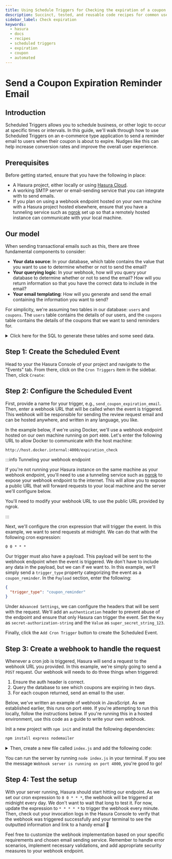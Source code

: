 ```yaml
---
title: Using Schedule Triggers for Checking the expiration of a coupon
description: Succinct, tested, and reusable code recipes for common use cases in Hasura.
sidebar_label: Check expiration
keywords:
  - hasura
  - docs
  - recipes
  - scheduled triggers
  - expiration
  - coupon
  - automated
---
```



# Send a Coupon Expiration Reminder Email

## Introduction

Scheduled Triggers allows you to schedule business, or other logic to occur at specific times or intervals. In this
guide, we'll walk through how to use Scheduled Triggers on an e-commerce type application to send a reminder email to users when their coupon is about to expire. Nudges like this can help increase conversion rates and improve the overall user experience.

## Prerequisites

Before getting started, ensure that you have the following in place:

- A Hasura project, either locally or using [Hasura Cloud](https://cloud.hasura.io/?skip_onboarding=true).
- A working SMTP server or email-sending service that you can integrate with to send emails.
- If you plan on using a webhook endpoint hosted on your own machine with a Hasura project hosted elsewhere, ensure that
  you have a tunneling service such as [ngrok](https://ngrok.com/) set up so that a remotely hosted instance can
  communicate with your local machine.

## Our model

When sending transactional emails such as this, there are three fundamental components to consider:

- **Your data source**: In your database, which table contains the value that you want to use to determine whether or
  not to send the email?
- **Your querying logic**: In your webhook, how will you query your database to determine whether or not to send the
  email? How will you return information so that you have the correct data to include in the email?
- **Your email templating**: How will you generate and send the email containing the information you want to send?

For simplicity, we're assuming two tables in our database: `users` and `coupons`. The `users` table contains the details
of our users, and the `coupons` table contains the details of the coupons that we want to send reminders for.

<details>
<summary>
Click here for the SQL to generate these tables and some seed data.
</summary>

```sql
-- Create the 'users' table
CREATE TABLE public.users (
    id SERIAL PRIMARY KEY,
    name VARCHAR(255),
    email TEXT NOT NULL
);

-- Create the 'coupons' table
CREATE TABLE public.coupons (
    id SERIAL PRIMARY KEY,
    user_id INTEGER REFERENCES public.users(id),
    code VARCHAR(255),
    expiration_date DATE
);

-- Seed data for the 'users' table
INSERT INTO public.users (name, email) VALUES
    ('Daniel Ricciardo', 'user1@example.com'),
    ('Charles Leclerc', 'user2@example.com'),
    ('Carlos Sainz', 'user3@example.com');

-- Seed data for the 'coupons' table
INSERT INTO public.coupons (user_id, code, expiration_date) VALUES
    (1, 'COUPON3', NOW() + INTERVAL '2 day'),
    (2, 'COUPON16', NOW() + INTERVAL '2 day'),
    (3, 'COUPON55', NOW() + INTERVAL '2 day');
```

You can copy / paste this into the `RUN SQL` tab in the Hasura Console on the `Data` page. Then, track all relationships
under the `Public` schema on the `Data` page.

**We're generating coupons that expire in two days so that we can test our Scheduled Trigger. If you run this SQL and
come back to the project later, remember to update the `expiration_date` field.**

</details>

## Step 1: Create the Scheduled Event

Head to your the Hasura Console of your project and navigate to the "Events" tab. From there, click on the
`Cron Triggers` item in the sidebar. Then, click `Create`:

<Thumbnail
  src="/img/scheduled-triggers/scheduled-triggers_getting-started-guide_2.18.0_click-create.png"
  alt="Hasura Scheduled Trigger architecture"
  width="1000"
/>

## Step 2: Configure the Scheduled Event

First, provide a name for your trigger, e.g., `send_coupon_expiration_email`. Then, enter a webhook URL that will be
called when the event is triggered. This webhook will be responsible for sending the review request email and can be
hosted anywhere, and written in any language, you like.

In the example below, if we're using Docker, we'll use a webhook endpoint hosted on our own machine running on port
`4000`. Let's enter the following URL to allow Docker to communicate with the host machine:

```
http://host.docker.internal:4000/expiration_check
```

:::info Tunneling your webhook endpoint

If you're not running your Hasura instance on the same machine as your webhook endpoint, you'll need to use a tunneling
service such as [ngrok](https://ngrok.com/) to expose your webhook endpoint to the internet. This will allow you to
expose a public URL that will forward requests to your local machine and the server we'll configure below.

You'll need to modify your webhook URL to use the public URL provided by ngrok.

:::

Next, we'll configure the cron expression that will trigger the event. In this example, we want to send requests at
midnight. We can do that with the following cron expression:

```
0 0 * * *
```

Our trigger must also have a payload. This payload will be sent to the webhook endpoint when the event is triggered. We
don't have to include any data in the payload, but we can if we want to. In this example, we'll simply send a
`trigger_type` property categorizing the event as a `coupon_reminder`. In the `Payload` section, enter the following:

```json
{
  "trigger_type": "coupon_reminder"
}
```

Under `Advanced Settings`, we can configure the headers that will be sent with the request. We'll add an
`authentication` header to prevent abuse of the endpoint and ensure that only Hasura can trigger the event. Set the
`Key` as `secret-authorization-string` and the `Value` as `super_secret_string_123`.

<Thumbnail
  src="/img/scheduled-triggers/scheduled-triggers_recipes_review-request_auth-header.png"
  alt="Hasura Scheduled Trigger architecture"
  width="1000"
/>

Finally, click the `Add Cron Trigger` button to create the Scheduled Event.

## Step 3: Create a webhook to handle the request

Whenever a cron job is triggered, Hasura will send a request to the webhook URL you provided. In this example, we're
simply going to send a `POST` request. Our webhook will needs to do three things when triggered:

1. Ensure the auth header is correct.
2. Query the database to see which coupons are expiring in two days.
3. For each coupon returned, send an email to the user.

Below, we've written an example of webhook in JavaScript. As we established earlier, this runs on port `4000`. If you're
attempting to run this locally, follow the instructions below. If you're running this in a hosted environment, use this
code as a guide to write your own webhook.

Init a new project with `npm init` and install the following dependencies:

```bash
npm install express nodemailer
```

<details>
<summary>
Then, create a new file called <code>index.js</code> and add the following code:
</summary>

```javascript
const express = require('express');
const nodemailer = require('nodemailer');

const app = express();

// Create a Nodemailer transporter using Ethereal email service
// Ideally, this configuration would be stored somewhere else
nodemailer.createTestAccount((err, account) => {
  if (err) {
    console.error('Failed to create a testing account. ' + err.message);
    return process.exit(1);
  }

  // If all goes as planned, here's the console telling us we're 👍
  console.log('Credentials obtained, listening on the webhook...');

  // Create a transporter object for nodemailer
  const transporter = nodemailer.createTransport({
    host: 'smtp.ethereal.email',
    port: 587,
    secure: false,
    auth: {
      user: account.user,
      pass: account.pass,
    },
  });

  // Our route for the webhook
  app.post('/expiration_check', async (req, res) => {
    // confirm the auth header is correct — ideally, you'd keep the secret in an environment variable
    const authHeader = req.headers['secret-authorization-string'];
    if (authHeader !== 'super_secret_string_123') {
      return res.status(401).json({
        message: 'Unauthorized',
      });
    }

    // get our date ready for the query
    const today = new Date();
    const twoDaysFromNow = today.setDate(today.getDate() + 2);
    const twoDaysFromNowString = new Date(twoDaysFromNow).toISOString().split('T')[0];

    // Fetch the data from our Hasura instance
    async function getExpiringCoupons() {
      const response = await fetch('http://localhost:8080/v1/graphql', {
        method: 'POST',
        headers: {
          'Content-Type': 'application/json',
          // "x-hasura-admin-secret": "<YOUR-ADMIN-KEY>",
        },
        body: JSON.stringify({
          query: `
          query GetExpiringCoupons($two_days_from_now: date!) {
            coupons(where: {expiration_date: {_lte: $two_days_from_now}}) {
                id
                code
                expiration_date
                user {
                id
                name
                email
                }
              }
            }
          `,
          variables: {
            two_days_from_now: twoDaysFromNowString,
          },
        }),
      });
      const { data } = await response.json();
      return data.coupons;
    }

    let coupons = await getExpiringCoupons();

    // map over the data and send an email to each customer
    async function sendCouponReminder(coupons) {
      let outcomes = [];
      coupons.map(async (coupon) => {
        // Create a message object
        const message = {
          from: 'SuperStore.com <sender@SuperStore.com>',
          to: `${coupon.user.name} <${coupon.user.email}>`,
          subject: `You've got a coupon expiring soon, ${coupon.user.name.split(' ')[0]}!`,
          text: `Yo ${coupon.user.name.split(' ')[0]},\n\nYour coupon code, ${
            coupon.code
          }, is expiring soon! Use it before ${coupon.expiration_date}.\n\nThanks,\nSuperStore.com`,
        };

        // Send the message using the Nodemailer transporter
        const info = await transporter.sendMail(message);

        // Log the message info
        console.log(`\nMessage sent to ${coupon.user.name}: ${nodemailer.getTestMessageUrl(info)}`);

        // add the info to the outcomes array
        outcomes.push({
          messageId: info.messageId,
          previewUrl: nodemailer.getTestMessageUrl(info),
        });
        return outcomes;
      });
    }

    await sendCouponReminder(coupons);

    // Return a JSON response to the client
    res.json({
      message: 'Coupons sent!',
    });
  });

  // Start the server
  app.listen(4000, () => {
    console.log('Server started on port 4000');
  });
});
```

</details>

You can run the server by running `node index.js` in your terminal. If you see the message
`Webhook server is running on port 4000`, you're good to go!

## Step 4: Test the setup

With your server running, Hasura should start hitting our endpoint. As we set our cron expression to `0 0 * * *`, the
webhook will be triggered at midnight every day. We don't want to wait that long to test it. For now, update the
expression to `* * * * *` to trigger the webhook every minute. Then, check out your invocation logs in the Hasura
Console to verify that the webhook was triggered successfully and your terminal to see the outputted information and
link to a handy email 🎉

<Thumbnail
  src="/img/scheduled-triggers/scheduled-triggers_recipes_review-terminal.png"
  alt="Hasura Scheduled Trigger architecture"
  width="1000"
/>

Feel free to customize the webhook implementation based on your specific requirements and chosen email sending service.
Remember to handle error scenarios, implement necessary validations, and add appropriate security measures to your
webhook endpoint.
